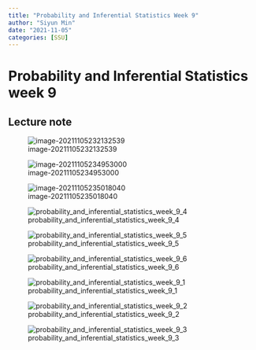 ```yaml
---
title: "Probability and Inferential Statistics Week 9"
author: "Siyun Min"
date: "2021-11-05"
categories: [SSU]
---
```

# Probability and Inferential Statistics week 9

## Lecture note

![image-20211105232132539](./image-20211105232132539.png)

![image-20211105234953000](./image-20211105234953000.png)

![image-20211105235018040](./image-20211105235018040.png)

![probability_and_inferential_statistics_week_9_4](./probability_and_inferential_statistics_week_9_4.jpg)

![probability_and_inferential_statistics_week_9_5](./probability_and_inferential_statistics_week_9_5.jpg)

![probability_and_inferential_statistics_week_9_6](./probability_and_inferential_statistics_week_9_6.jpg)

![probability_and_inferential_statistics_week_9_1](./probability_and_inferential_statistics_week_9_1.jpg)

![probability_and_inferential_statistics_week_9_2](./probability_and_inferential_statistics_week_9_2.jpg)

![probability_and_inferential_statistics_week_9_3](./probability_and_inferential_statistics_week_9_3.jpg)

